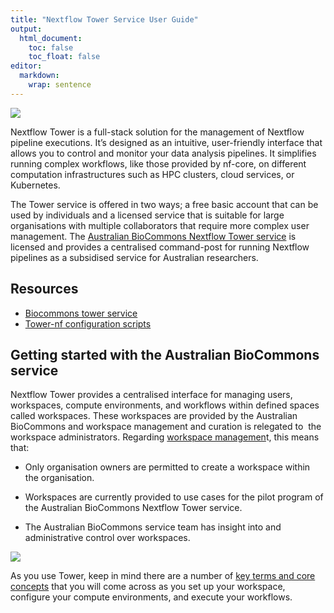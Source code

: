 ```yaml
---
title: "Nextflow Tower Service User Guide"
output:
  html_document:
    toc: false
    toc_float: false
editor: 
  markdown: 
    wrap: sentence
---
```


![](images/Australian-Biocommons-Logo-Horizontal-RGB.png)

Nextflow Tower is a full-stack solution for the management of Nextflow pipeline executions.
It's designed as an intuitive, user-friendly interface that allows you to control and monitor your data analysis pipelines.
It simplifies running complex workflows, like those provided by nf-core, on different computation infrastructures such as HPC clusters, cloud services, or Kubernetes.

The Tower service is offered in two ways; a free basic account that can be used by individuals and a licensed service that is suitable for large organisations with multiple collaborators that require more complex user management.
The [Australian BioCommons Nextflow Tower service](https://www.biocommons.org.au/nextflow-tower) is licensed and provides a centralised command-post for running Nextflow pipelines as a subsidised service for Australian researchers.

## Resources

-   [Biocommons tower service](https://tower.services.biocommons.org.au)
-   [Tower-nf configuration scripts](https://github.com/Sydney-Informatics-Hub/tower-nf)

## Getting started with the Australian BioCommons service

Nextflow Tower provides a centralised interface for managing users, workspaces, compute environments, and workflows within defined spaces called workspaces.
These workspaces are provided by the Australian BioCommons and workspace management and curation is relegated to  the workspace administrators.
Regarding [workspace managemen](https://help.tower.nf/23.1/orgs-and-teams/workspace-management/)t, this means that:

-   Only organisation owners are permitted to create a workspace within the organisation.

-   Workspaces are currently provided to use cases for the pilot program of the Australian BioCommons Nextflow Tower service. 

-   The Australian BioCommons service team has insight into and administrative control over workspaces.

![](images/Screen%20Shot%202023-08-24%20at%202.54.46%20pm.png)

As you use Tower, keep in mind there are a number of [key terms and core concepts](https://help.tower.nf/23.1/getting-started/definitions/) that you will come across as you set up your workspace, configure your compute environments, and execute your workflows. 
